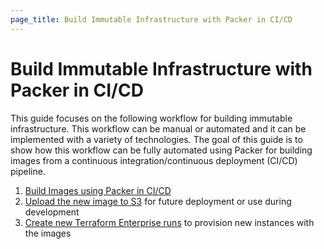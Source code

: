 ```yaml
---
page_title: Build Immutable Infrastructure with Packer in CI/CD
---
```


# Build Immutable Infrastructure with Packer in CI/CD

This guide focuses on the following workflow for building immutable
infrastructure. This workflow can be manual or automated and it can be
implemented with a variety of technologies. The goal of this guide is to show
how this workflow can be fully automated using Packer for building images from
a continuous integration/continuous deployment (CI/CD) pipeline.

1. [Build Images using Packer in CI/CD](/packer/guides/packer-on-cicd/build-image-in-cicd)
2. [Upload the new image to S3](/packer/guides/packer-on-cicd/upload-images-to-artifact) for future deployment or use during development
3. [Create new Terraform Enterprise runs](/packer/guides/packer-on-cicd/trigger-tfe) to provision new instances with the images
